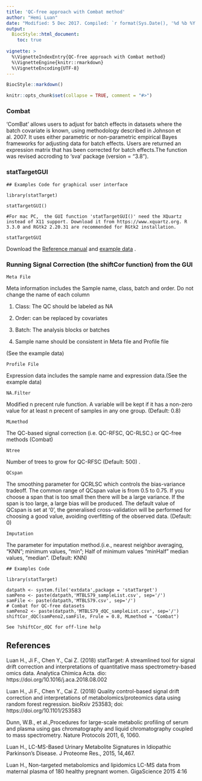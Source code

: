 ```yaml
---
title: 'QC-free approach with Combat method'
author: "Hemi Luan"
date: "Modified: 5 Dec 2017. Compiled: `r format(Sys.Date(), '%d %b %Y')`"
output: 
  BiocStyle::html_document:
    toc: true
       
vignette: >
  %\VignetteIndexEntry{QC-free approach with Combat method}
  %\VignetteEngine{knitr::rmarkdown}
  %\VignetteEncoding{UTF-8}  
---
```


```r
BiocStyle::markdown()
```

```r
knitr::opts_chunk$set(collapse = TRUE, comment = "#>")
```

### Combat
'ComBat' allows users to adjust for batch effects in datasets where the batch covariate is known, using methodology described in Johnson et al. 2007. It uses either parametric or non-parametric empirical Bayes frameworks for adjusting data for batch effects.  Users are returned an expression matrix that has been corrected for batch effects.The function was revised accroding to 'sva' package (version = "3.8").


### statTargetGUI 

```
## Examples Code for graphical user interface 

library(statTarget)

statTargetGUI()

#For mac PC,  the GUI function 'statTargetGUI()' need the XQuartz instead of X11 support. Download it from https://www.xquartz.org. R 3.3.0 and RGtk2 2.20.31 are recommended for RGtk2 installation.

```


`statTargetGUI`



Download the [Reference manual](https://github.com/13479776/Picture/blob/master/statTarget-manual.pdf) and [example data](https://github.com/13479776/Picture/raw/master/Data_example.zip) .




### Running Signal Correction (the shiftCor function) from the GUI


`Meta File`
  
  
  Meta information includes the Sample name, class, batch and order. 
  Do not change the name of each column
  
  (1) Class: The QC should be labeled as NA
 
  (2) Order: can be replaced by covariates 
  
  (3) Batch: The analysis blocks or batches
  
  (4) Sample name should be consistent in Meta file and Profile file
  
  (See the example data)


`Profile File`


Expression data includes the sample name and expression
data.(See the example data)


`NA.Filter`


Modified n precent rule function. A variable will be kept if it has a non-zero value for at least n precent of samples in any one group. (Default: 0.8)  
 

`MLmethod`
 

 The QC-based signal correction (i.e. QC-RFSC, QC-RLSC.) or QC-free methods (Combat) 
 

`Ntree`
	
	
Number of trees to grow for QC-RFSC (Default: 500) .


`QCspan`


The smoothing parameter for QCRLSC which controls the bias-variance tradeoff. 
The common range of QCspan value is from 0.5 to 0.75. If you choose
a span that is too small then there will be a large variance. 
If the span is too large, a large bias will be produced. 
The default value of QCspan is set at '0', the generalised 
cross-validation will be performed for choosing a good value, 
avoiding overfitting of the observed data. (Default: 0) 



`Imputation`


 The parameter for imputation method.(i.e., 
 nearest neighbor averaging, "KNN"; minimum values, "min"; Half of minimum values 
"minHalf" median values, "median". (Default: KNN) 



```
## Examples Code

library(statTarget)

datpath <- system.file('extdata',package = 'statTarget')
samPeno <- paste(datpath,'MTBLS79_sampleList.csv', sep='/')
samFile <- paste(datpath,'MTBLS79.csv', sep='/')
# Combat for QC-free datasets
samPeno2 <- paste(datpath,'MTBLS79_dQC_sampleList.csv', sep='/')
shiftCor_dQC(samPeno2,samFile, Frule = 0.8, MLmethod = "Combat")

See ?shiftCor_dQC for off-line help
```


 
## References

Luan H., Ji F., Chen Y., Cai Z. (2018) statTarget: A streamlined tool for signal drift correction and interpretations of quantitative mass spectrometry-based omics data. Analytica Chimica Acta. dio: https://doi.org/10.1016/j.aca.2018.08.002
 
Luan H., Ji F., Chen Y., Cai Z. (2018) Quality control-based signal drift correction and interpretations of metabolomics/proteomics data using random forest regression. bioRxiv 253583; doi: https://doi.org/10.1101/253583

Dunn, W.B., et al.,Procedures for large-scale metabolic profiling of
serum and plasma using gas chromatography and liquid chromatography coupled 
to mass spectrometry. Nature Protocols 2011, 6, 1060.

Luan H., LC-MS-Based Urinary Metabolite Signatures in Idiopathic 
Parkinson's Disease. J Proteome Res., 2015, 14,467.

Luan H., Non-targeted metabolomics and lipidomics LC-MS data 
from maternal plasma of 180 healthy pregnant women. GigaScience 2015 4:16